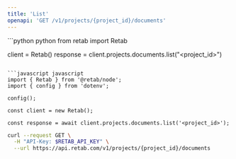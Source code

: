 ```yaml
---
title: 'List'
openapi: 'GET /v1/projects/{project_id}/documents'
---
```


<RequestExample>
```python python
from retab import Retab

client = Retab()
response = client.projects.documents.list("<project_id>")
```

```javascript javascript
import { Retab } from '@retab/node';
import { config } from 'dotenv';

config();

const client = new Retab();

const response = await client.projects.documents.list('<project_id>');
```

```bash curl
curl --request GET \
  -H "API-Key: $RETAB_API_KEY" \
  --url https://api.retab.com/v1/projects/{project_id}/documents
```

</RequestExample>
